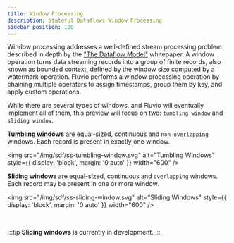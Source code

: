 ```yaml
---
title: Window Processing
description: Stateful Dataflows Window Processing
sidebar_position: 100
---
```


Window processing addresses a well-defined stream processing problem described in depth by the ["The Dataflow Model"] whitepaper. A window operation turns data streaming records into a group of finite records, also known as bounded context, defined by the window size computed by a watermark operation. Fluvio performs a window processing operation by chaining multiple operators to assign timestamps, group them by key, and apply custom operations.

While there are several types of windows, and Fluvio will eventually implement all of them, this preview will focus on two: `tumbling window` and `sliding window`.

**Tumbling windows** are equal-sized, continuous and `non-overlapping` windows. Each record is present in exactly one window.

<img src="/img/sdf/ss-tumbling-window.svg" alt="Tumbling Windows"  style={{ display: 'block', margin: '0 auto' }} width="600" />

**Sliding windows** are equal-sized, continuous and `overlapping` windows. Each record may be present in one or more window.

<img src="/img/sdf/ss-sliding-window.svg" alt="Sliding Windows"  style={{ display: 'block', margin: '0 auto' }} width="600" />

<br />

:::tip
  **Sliding windows** is currently in development.
:::


["The Dataflow Model"]: https://storage.googleapis.com/pub-tools-public-publication-data/pdf/43864.pdf

